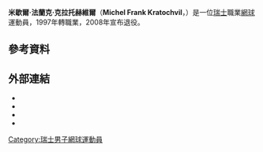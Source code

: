 {{expand|time=2011-02-09}}
{{BLP unsourced|time=2011-02-09}}
{{Infobox 网球
|姓名=Michel Frank Kratochvil 
|照片=
|国籍={{SUI}}
|生年=1979年
|生日=4月7日
|出生地=[[瑞士|瑞士]]，[[伯尔尼|伯尔尼]]
|居住地=瑞士，Ostermundigen
|身高=185
|体重=77
|持拍手=右
|反拍=
|转职业年=1997年
|球拍=
|球衣=
|球鞋=
|单打最高排名=35（2002年7月8日）
|双打最高排名=269（2002年9月16日）
|现单打排名=
|现双打排名=
|单打冠军头衔=0
|双打冠军头衔=0
|职业战绩=
|奖金=1,159,379[[美元|美元]]
|澳网最好成绩=第三輪（2001）
|法网最好成绩=第三輪（2000）
|温网最好成绩=第四輪（2002）
|美网最好成绩=第一輪（2000–2002）
|大满贯个数=
|奥运会最好成绩=
}}

'''米歇爾·法蘭克·克拉托赫維爾'''（'''Michel Frank Kratochvil '''，{{bd|1979年|4月7日}}）是一位[[瑞士|瑞士]]職業[[網球|網球]]運動員，1997年轉職業，2008年宣布退役。

== 參考資料 ==
{{reflist|2}}

== 外部連結 ==
* {{Official|http://www.michel-kratochvil.com/}}
* {{ATP|id=K319}}
* {{ITF Profile|id=10010924}}
* {{DavisCupplayerlink|id=10010924}}

{{網球人物小作品}}

{{DEFAULTSORT:Kratochvil, Michel}}

[[Category:瑞士男子網球運動員|Category:瑞士男子網球運動員]]